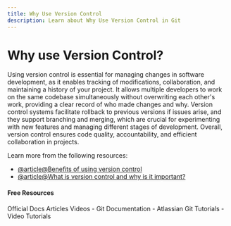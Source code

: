```yaml
---
title: Why Use Version Control
description: Learn about Why Use Version Control in Git
---
```


# Why use Version Control?

Using version control is essential for managing changes in software development, as it enables tracking of modifications, collaboration, and maintaining a history of your project. It allows multiple developers to work on the same codebase simultaneously without overwriting each other's work, providing a clear record of who made changes and why. Version control systems facilitate rollback to previous versions if issues arise, and they support branching and merging, which are crucial for experimenting with new features and managing different stages of development. Overall, version control ensures code quality, accountability, and efficient collaboration in projects.

Learn more from the following resources:

- [@article@Benefits of using version control](https://www.techrepublic.com/article/version-control-benefits/)
- [@article@What is version control and why is it important?](https://start.docuware.com/blog/document-management/what-is-version-control-why-is-it-important)

#### Free Resources

<Tabs defaultValue="official">
<TabsList>
<TabsTrigger value="official">Official Docs</TabsTrigger>
<TabsTrigger value="article">Articles</TabsTrigger>
<TabsTrigger value="video">Videos</TabsTrigger>
</TabsList>

<TabsContent value="official">
- <Link href="https://git-scm.com/docs">Git Documentation</Link>
</TabsContent>
<TabsContent value="article">
- <Link href="https://www.atlassian.com/git/tutorials">Atlassian Git Tutorials</Link>
</TabsContent>
<TabsContent value="video">
- <Link href="https://www.youtube.com/results?search_query=git+why-use-version-control+tutorial">Video Tutorials</Link>
</TabsContent>
</Tabs>

<Outlet path="3-git-branching/basics/why-use-version-control" />
